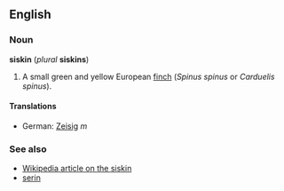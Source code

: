 ==English==
===Noun===
'''siskin''' (''plural'' '''siskins''')

#A small green and yellow European [[finch]] (''Spinus spinus'' or ''Carduelis spinus'').

====Translations====
*German: [[Zeisig]] ''m''<!--[[:de:Zeisig|^]]-->

===See also===
*[[w:siskin|Wikipedia article on the siskin]]
*[[serin]]